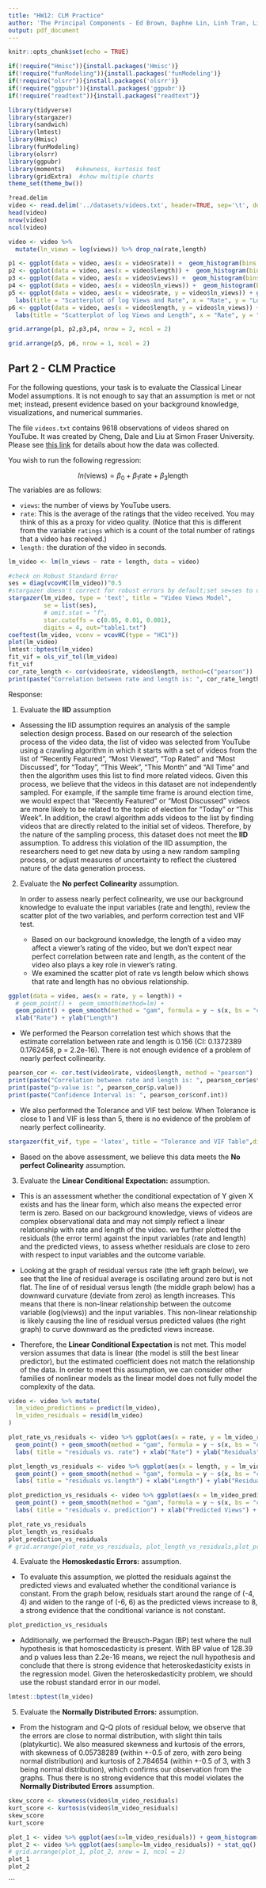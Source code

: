 ```yaml
---
title: "HW12: CLM Practice"
author: 'The Principal Components - Ed Brown, Daphne Lin, Linh Tran, Lisa Wu '
output: pdf_document
---
```


```r
knitr::opts_chunk$set(echo = TRUE)

```

```r
if(!require("Hmisc")){install.packages('Hmisc')}
if(!require("funModeling")){install.packages('funModeling')}
if(!require("olsrr")){install.packages('olsrr')}
if(!require("ggpubr")){install.packages('ggpubr')}
if(!require("readtext")){install.packages("readtext")}
```

```r
library(tidyverse) 
library(stargazer)
library(sandwich)
library(lmtest)
library(Hmisc)
library(funModeling)
library(olsrr)
library(ggpubr)
library(moments)   #skewness, kurtosis test
library(gridExtra)  #show multiple charts
theme_set(theme_bw())
```

```r
?read.delim
video <- read.delim('../datasets/videos.txt', header=TRUE, sep='\t', dec = ".", na.strings = "NA")
head(video)
nrow(video)
ncol(video)
```

```r
video <- video %>% 
  mutate(ln_views = log(views)) %>% drop_na(rate,length)

```

```r
p1 <- ggplot(data = video, aes(x = video$rate)) +  geom_histogram(bins = 30) + labs(title = "Histogram of Rate",x = "Rate",y = "Count")
p2 <- ggplot(data = video, aes(x = video$length)) +  geom_histogram(bins = 30) + labs(title = "Histogram of Length ", x = "Length", y = "Count")
p3 <- ggplot(data = video, aes(x = video$views)) +  geom_histogram(bins = 30) + labs(title = "Histogram of Views", x = "Views", y = "Count")
p4 <- ggplot(data = video, aes(x = video$ln_views)) +  geom_histogram(bins = 30) + labs(title = "Histogram of Log Views", x = "Log Views", y = "Count")
p5 <- ggplot(data = video, aes(x = video$rate, y = video$ln_views)) + geom_point() +  geom_smooth(se = FALSE) +
  labs(title = "Scatterplot of log Views and Rate", x = "Rate", y = "Log Views")
p6 <- ggplot(data = video, aes(x = video$length, y = video$ln_views)) + geom_point() +geom_smooth(se = FALSE) +
  labs(title = "Scatterplot of log Views and Length", x = "Rate", y = "Log Views")

```

```r
grid.arrange(p1, p2,p3,p4, nrow = 2, ncol = 2)
```

```r
grid.arrange(p5, p6, nrow = 1, ncol = 2)
```

## Part 2 - CLM Practice

For the following questions, your task is to evaluate the Classical Linear Model assumptions. It is not enough to say that an assumption is met or not met; instead, present evidence based on your background knowledge, visualizations, and numerical summaries.

The file `videos.txt` contains 9618 observations of videos shared on YouTube. It was created by Cheng, Dale and Liu at Simon Fraser University. Please see [this link](http://netsg.cs.sfu.ca/youtubedata/) for details about how the data was collected.

You wish to run the following regression:

$$
ln(\text{views}) = \beta_0 + \beta_1 \text{rate}  + \beta_3 \text{length}
$$ The variables are as follows:

-   `views`: the number of views by YouTube users.
-   `rate`: This is the average of the ratings that the video received. You may think of this as a proxy for video quality. (Notice that this is different from the variable `ratings` which is a count of the total number of ratings that a video has received.)
-   `length:` the duration of the video in seconds.

```r
lm_video <- lm(ln_views ~ rate + length, data = video)

#check on Robust Standard Error
ses = diag(vcovHC(lm_video))^0.5
#stargazer doesn't correct for robust errors by default;set se=ses to override with the robust errors
stargazer(lm_video, type = 'text', title = "Video Views Model",
          se = list(ses), 
          # omit.stat = "f", 
          star.cutoffs = c(0.05, 0.01, 0.001),
          digits = 4, out="table1.txt")
coeftest(lm_video, vconv = vcovHC(type = "HC1"))
plot(lm_video)
lmtest::bptest(lm_video)
fit_vif = ols_vif_tol(lm_video)
fit_vif
cor_rate_length <- cor(video$rate, video$length, method=c("pearson"))
print(paste("Correlation between rate and length is: ", cor_rate_length))
```



Response: 

1.  Evaluate the **IID** assumption

-   Assessing the IID assumption requires an analysis of the sample selection design process. Based on our research of the selection process of the video data, the list of video was selected from YouTube using a crawling algorithm in which it starts with a set of videos from the list of "Recently Featured", "Most Viewed", "Top Rated" and "Most Discussed", for "Today", "This Week", "This Month" and "All Time" and then the algorithm uses this list to find more related videos. Given this process, we believe that the videos in this dataset are not independently sampled. For example, if the sample time frame is around election time, we would expect that "Recently Featured" or "Most Discussed" videos are more likely to be related to the topic of election for "Today" or "This Week". In addition, the crawl algorithm adds videos to the list by finding videos that are directly related to the initial set of videos. Therefore, by the nature of the sampling process, this dataset does not meet the  **IID** assumption. To address this violation of the IID assumption, the researchers need to get new data by using a new random sampling process, or adjust measures of uncertainty to reflect the clustered nature of the data generation process.

2.  Evaluate the **No perfect Colinearity** assumption. 

    
    In order to assess nearly perfect colinearity, we use our background knowledge to evaluate the input variables (rate and length), review the scatter plot of the two variables, and perform correction test and VIF test. 
    - Based on our background knowledge, the length of a video may affect a viewer's rating of the video, but we don't expect near perfect correlation between rate and length, as the content of the video also plays a key role in viewer's rating.
    - We examined the scatter plot of rate vs length below which shows that rate and length has no obvious relationship.
    
```r
ggplot(data = video, aes(x = rate, y = length)) +
  # geom_point() +  geom_smooth(method=lm) + 
  geom_point() + geom_smooth(method = "gam", formula = y ~ s(x, bs = "cs", fx = TRUE, k = 20)) + 
  xlab("Rate") + ylab("Length")
```
    
- We performed the Pearson correlation test which shows that the estimate correlation between rate and length is 0.156 (CI: 0.1372389 0.1762458, p = 2.2e-16).  There is not enough evidence of a problem of nearly perfect collinearity.
```r
pearson_cor <- cor.test(video$rate, video$length, method = "pearson")
print(paste("Correlation between rate and length is: ", pearson_cor$estimate))
print(paste("p-value is: ", pearson_cor$p.value))
print(paste("Confidence Interval is: ", pearson_cor$conf.int))
```
- We also performed the Tolerance and VIF test below. When Tolerance is close to 1 and VIF is less than 5, there is no evidence of the problem of nearly perfect collinearity.

```r
stargazer(fit_vif, type = 'latex', title = "Tolerance and VIF Table",digits = 4, out="table1.txt", header = FALSE)
```
- Based on the above assessment, we believe this data meets the **No perfect Colinearity** assumption.


3.  Evaluate the **Linear Conditional Expectation:** assumption.

    
- This is an assessment whether the conditional expectation of Y given X exists and has the linear form, which also means the expected error term is zero. Based on our background knowledge, views of videos are complex observational data and may not simply reflect a linear relationship with rate and length of the video. we further plotted the residuals (the error term) against the input variables (rate and length) and the predicted views, to assess whether residuals are close to zero with respect to input variables and the outcome variable.
    
- Looking at the graph of residual versus rate (the left graph below), we see that the line of residual average is oscillating around zero but is not flat. The line of of residual versus length (the middle graph below) has a downward curvature (deviate from zero) as length increases. This means that there is non-linear relationship between the outcome variable (log(views)) and the input variables. This non-linear relationship is likely causing the line of residual versus predicted values (the right graph) to curve downward as the predicted views increase. 
    
- Therefore, the **Linear Conditional Expectation** is not met. This model version assumes that data is linear (the model is still the best linear predictor), but the estimated coefficient does not match the relationship of the data. In order to meet this assumption, we can consider other families of nonlinear models as the linear model does not fully model the complexity of the data.  

```r
video <- video %>% mutate(
  lm_video_predictions = predict(lm_video),
  lm_video_residuals = resid(lm_video)
)

plot_rate_vs_residuals <- video %>% ggplot(aes(x = rate, y = lm_video_residuals))+
  geom_point() + geom_smooth(method = "gam", formula = y ~ s(x, bs = "cs", fx = TRUE, k = 20)) +
  labs( title = "residuals vs. rate") + xlab("Rate") + ylab("Residuals")

plot_length_vs_residuals <- video %>% ggplot(aes(x = length, y = lm_video_residuals))+
  geom_point() + geom_smooth(method = "gam", formula = y ~ s(x, bs = "cs", fx = TRUE, k = 20)) +
  labs( title = "residuals vs.length") + xlab("Length") + ylab("Residuals")

plot_prediction_vs_residuals <- video %>% ggplot(aes(x = lm_video_predictions, y = lm_video_residuals))+
  geom_point() + geom_smooth(method = "gam", formula = y ~ s(x, bs = "cs", fx = TRUE, k = 20)) +
  labs( title = "residuals v. prediction") + xlab("Predicted Views") + ylab("Residuals")

plot_rate_vs_residuals
plot_length_vs_residuals
plot_prediction_vs_residuals
# grid.arrange(plot_rate_vs_residuals, plot_length_vs_residuals,plot_prediction_vs_residuals, nrow = 1, ncol = 3)
```

4.  Evaluate the **Homoskedastic Errors:** assumption.

    
- To evaluate this assumption, we plotted the residuals against the predicted views and evaluated whether the conditional variance is constant.  From the graph below, residuals start around the range of (-4, 4) and widen to the range of (-6, 6) as the predicted views increase to 8, a strong evidence that the conditional variance is not constant. 

```r
plot_prediction_vs_residuals

```
    
- Additionally, we performed the Breusch-Pagan (BP) test where the null hypothesis is that homoscedasticity is present. With BP value of 128.39 and p values less than 2.2e-16 means, we reject the null hypothesis and conclude that there is strong evidence that heteroskedasticity exists in the regression model. Given the heteroskedasticity problem, we should use the robust standard error in our model.

```r
lmtest::bptest(lm_video)

```
5.  Evaluate the **Normally Distributed Errors:** assumption.

- From the histogram and Q-Q plots of residual below, we observe that the errors are close to normal distribution, with slight thin tails (platykurtic). We also measured skewness and kurtosis of the errors, with skewness of 0.05738289 (within +-0.5 of zero, with zero being normal distribution) and kurtosis of 2.784654 (within +-0.5 of 3, with 3 being normal distribution), which confirms our observation from the graphs. Thus there is no strong evidence that this model violates the **Normally Distributed Errors** assumption. 


```r
skew_score <- skewness(video$lm_video_residuals)
kurt_score <- kurtosis(video$lm_video_residuals)
skew_score 
kurt_score
```

```r
plot_1 <- video %>% ggplot(aes(x=lm_video_residuals)) + geom_histogram(bins = 30)
plot_2 <- video %>% ggplot(aes(sample=lm_video_residuals)) + stat_qq() +stat_qq_line()
# grid.arrange(plot_1, plot_2, nrow = 1, ncol = 2)
plot_1
plot_2
```
```






